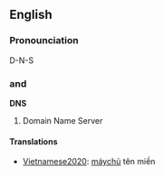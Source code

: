 ==English==
===Pronounciation===
D-N-S
==={{Initialism}} and {{acronym}}===
'''DNS'''
#Domain Name Server

====Translations====
*[[Vietnamese2020]]: [[máychủ]] tên miền